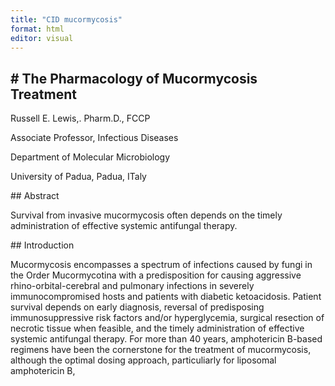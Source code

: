 ```yaml
---
title: "CID mucormycosis"
format: html
editor: visual
---
```


## \# The Pharmacology of Mucormycosis Treatment

Russell E. Lewis,. Pharm.D., FCCP

Associate Professor, Infectious Diseases

Department of Molecular Microbiology

University of Padua, Padua, ITaly

\## Abstract

Survival from invasive mucormycosis often depends on the timely administration of effective systemic antifungal therapy.

\## Introduction

Mucormycosis encompasses a spectrum of infections caused by fungi in the Order Mucormycotina with a predisposition for causing aggressive rhino-orbital-cerebral and pulmonary infections in severely immunocompromised hosts and patients with diabetic ketoacidosis. Patient survival depends on early diagnosis, reversal of predisposing immunosuppressive risk factors and/or hyperglycemia, surgical resection of necrotic tissue when feasible, and the timely administration of effective systemic antifungal therapy. For more than 40 years, amphotericin B-based regimens have been the cornerstone for the treatment of mucormycosis, although the optimal dosing approach, particuliarly for liposomal amphotericin B,
